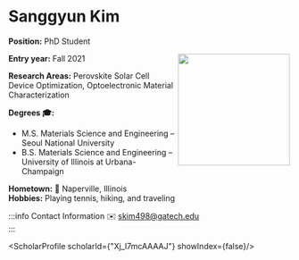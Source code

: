 


# Sanggyun Kim

**Position:** PhD Student

<img src={profImage} width="200" align="right"/> 

**Entry year:** Fall 2021<br/>

**Research Areas:** Perovskite Solar Cell Device Optimization, Optoelectronic Material Characterization

**Degrees 🎓:**
- M.S. Materials Science and Engineering – Seoul National University 
- B.S. Materials Science and Engineering – University of Illinois at Urbana-Champaign 

**Hometown:** 🏡 Naperville, Illinois<br/>
**Hobbies:** Playing tennis, hiking, and traveling

:::info Contact Information
✉️ skim498@gatech.edu <br/>
:::

<ScholarProfile scholarId={"Xj_l7mcAAAAJ"} showIndex={false}/>